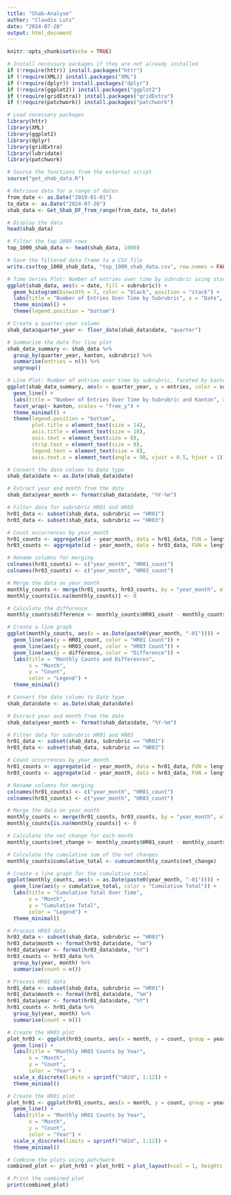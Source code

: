 ```yaml
---
title: "Shab-Analyse"
author: "Claudio Lutz"
date: "2024-07-28"
output: html_document
---
```


```r
knitr::opts_chunk$set(echo = TRUE)
```

```r
# Install necessary packages if they are not already installed
if (!require(httr)) install.packages("httr")
if (!require(XML)) install.packages("XML")
if (!require(dplyr)) install.packages("dplyr")
if (!require(ggplot2)) install.packages("ggplot2")
if (!require(gridExtra)) install.packages("gridExtra")
if (!require(patchwork)) install.packages("patchwork")
```


```r
# Load necessary packages
library(httr)
library(XML)
library(ggplot2)
library(dplyr)
library(gridExtra)
library(lubridate)
library(patchwork)
```

```r
# Source the functions from the external script
source("get_shab_data.R")
```


```r
# Retrieve data for a range of dates
from_date <- as.Date("2019-01-01")
to_date <- as.Date("2024-07-26")
shab_data <- Get_Shab_DF_from_range(from_date, to_date)

# Display the data
head(shab_data)
```
```r
# Filter the top 1000 rows
top_1000_shab_data <- head(shab_data, 1000)

# Save the filtered data frame to a CSV file
write.csv(top_1000_shab_data, "top_1000_shab_data.csv", row.names = FALSE)

```

```r
# Time Series Plot: Number of entries over time by subrubric using stacked bar
ggplot(shab_data, aes(x = date, fill = subrubric)) +
  geom_histogram(binwidth = 7, color = "black", position = "stack") +
  labs(title = "Number of Entries Over Time by Subrubric", x = "Date", y = "Number of Entries") +
  theme_minimal() +
  theme(legend.position = "bottom")
```
```r
# Create a quarter-year column
shab_data$quarter_year <- floor_date(shab_data$date, "quarter")

# Summarize the data for line plot
shab_data_summary <- shab_data %>%
  group_by(quarter_year, kanton, subrubric) %>%
  summarise(entries = n()) %>%
  ungroup()

# Line Plot: Number of entries over time by subrubric, faceted by kanton
ggplot(shab_data_summary, aes(x = quarter_year, y = entries, color = subrubric)) +
  geom_line() +
  labs(title = "Number of Entries Over Time by Subrubric and Kanton", x = "Quarter-Year", y = "Number of Entries") +
  facet_wrap(~ kanton, scales = "free_y") +
  theme_minimal() +
  theme(legend.position = "bottom",
        plot.title = element_text(size = 14),
        axis.title = element_text(size = 10),
        axis.text = element_text(size = 8),
        strip.text = element_text(size = 8),
        legend.text = element_text(size = 8),
        axis.text.x = element_text(angle = 90, vjust = 0.5, hjust = 1))

```
```r
# Convert the date column to Date type
shab_data$date <- as.Date(shab_data$date)

# Extract year and month from the date
shab_data$year_month <- format(shab_data$date, "%Y-%m")

# Filter data for subrubric HR01 and HR03
hr01_data <- subset(shab_data, subrubric == "HR01")
hr03_data <- subset(shab_data, subrubric == "HR03")

# Count occurrences by year_month
hr01_counts <- aggregate(id ~ year_month, data = hr01_data, FUN = length)
hr03_counts <- aggregate(id ~ year_month, data = hr03_data, FUN = length)

# Rename columns for merging
colnames(hr01_counts) <- c("year_month", "HR01_count")
colnames(hr03_counts) <- c("year_month", "HR03_count")

# Merge the data on year_month
monthly_counts <- merge(hr01_counts, hr03_counts, by = "year_month", all = TRUE)
monthly_counts[is.na(monthly_counts)] <- 0

# Calculate the difference
monthly_counts$difference <- monthly_counts$HR01_count - monthly_counts$HR03_count

# Create a line graph
ggplot(monthly_counts, aes(x = as.Date(paste0(year_month, "-01")))) +
  geom_line(aes(y = HR01_count, color = "HR01 Count")) +
  geom_line(aes(y = HR03_count, color = "HR03 Count")) +
  geom_line(aes(y = difference, color = "Difference")) +
  labs(title = "Monthly Counts and Differences",
       x = "Month",
       y = "Count",
       color = "Legend") +
  theme_minimal()
```

```r
# Convert the date column to Date type
shab_data$date <- as.Date(shab_data$date)

# Extract year and month from the date
shab_data$year_month <- format(shab_data$date, "%Y-%m")

# Filter data for subrubric HR01 and HR03
hr01_data <- subset(shab_data, subrubric == "HR01")
hr03_data <- subset(shab_data, subrubric == "HR03")

# Count occurrences by year_month
hr01_counts <- aggregate(id ~ year_month, data = hr01_data, FUN = length)
hr03_counts <- aggregate(id ~ year_month, data = hr03_data, FUN = length)

# Rename columns for merging
colnames(hr01_counts) <- c("year_month", "HR01_count")
colnames(hr03_counts) <- c("year_month", "HR03_count")

# Merge the data on year_month
monthly_counts <- merge(hr01_counts, hr03_counts, by = "year_month", all = TRUE)
monthly_counts[is.na(monthly_counts)] <- 0

# Calculate the net change for each month
monthly_counts$net_change <- monthly_counts$HR01_count - monthly_counts$HR03_count

# Calculate the cumulative sum of the net changes
monthly_counts$cumulative_total <- cumsum(monthly_counts$net_change)

# Create a line graph for the cumulative total
ggplot(monthly_counts, aes(x = as.Date(paste0(year_month, "-01")))) +
  geom_line(aes(y = cumulative_total, color = "Cumulative Total")) +
  labs(title = "Cumulative Total Over Time",
       x = "Month",
       y = "Cumulative Total",
       color = "Legend") +
  theme_minimal()
```
```r

# Process HR03 data
hr03_data <- subset(shab_data, subrubric == "HR03")
hr03_data$month <- format(hr03_data$date, "%m")
hr03_data$year <- format(hr03_data$date, "%Y")
hr03_counts <- hr03_data %>%
  group_by(year, month) %>%
  summarise(count = n())

# Process HR01 data
hr01_data <- subset(shab_data, subrubric == "HR01")
hr01_data$month <- format(hr01_data$date, "%m")
hr01_data$year <- format(hr01_data$date, "%Y")
hr01_counts <- hr01_data %>%
  group_by(year, month) %>%
  summarise(count = n())

# Create the HR03 plot
plot_hr03 <- ggplot(hr03_counts, aes(x = month, y = count, group = year, color = year)) +
  geom_line() +
  labs(title = "Monthly HR03 Counts by Year",
       x = "Month",
       y = "Count",
       color = "Year") +
  scale_x_discrete(limits = sprintf("%02d", 1:12)) +
  theme_minimal()

# Create the HR01 plot
plot_hr01 <- ggplot(hr01_counts, aes(x = month, y = count, group = year, color = year)) +
  geom_line() +
  labs(title = "Monthly HR01 Counts by Year",
       x = "Month",
       y = "Count",
       color = "Year") +
  scale_x_discrete(limits = sprintf("%02d", 1:12)) +
  theme_minimal()

# Combine the plots using patchwork
combined_plot <- plot_hr03 + plot_hr01 + plot_layout(ncol = 1, heights = c(1, 1))

# Print the combined plot
print(combined_plot)
```

